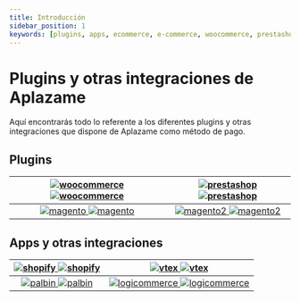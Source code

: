 ```yaml
---
title: Introducción
sidebar_position: 1
keywords: [plugins, apps, ecommerce, e-commerce, woocommerce, prestashop, magento, shopify, vtex]
---
```

# Plugins y otras integraciones de Aplazame
Aquí encontrarás todo lo referente a los diferentes plugins y otras integraciones que dispone de Aplazame como método de pago.

## Plugins
[![woocommerce](/img/plugins/woo-light.png "woocommerce lightTheme") ![woocommerce](/img/plugins/woo-dark.png "woocommerce darkTheme")](../woocommerce/) | [![prestashop](/img/plugins/presta-light.png "prestashop lightTheme") ![prestashop](/img/plugins/presta-dark.png "prestashop darkTheme")](../prestashop/)
:---: | :---:
[![magento](/img/plugins/mage-light.png "magento lightTheme") ![magento](/img/plugins/mage-dark.png "magento darkTheme")](../magento/) | [![magento2](/img/plugins/mage2-light.png "magento2 lightTheme") ![magento2](/img/plugins/mage2-dark.png "magento2 darkTheme")](../magento2/)

## Apps y otras integraciones
[![shopify](/img/plugins/shopify-light.png "shopify lightTheme") ![shopify](/img/plugins/shopify-dark.png "shopify darkTheme")](../shopify/) | [![vtex](/img/plugins/vtex-light.png "vtex lightTheme") ![vtex](/img/plugins/vtex-dark.png "vtex darkTheme")](../vtex/)
:---: | :---:
[![palbin](/img/plugins/palbin-light.png "palbin lightTheme") ![palbin](/img/plugins/palbin-dark.png "palbin darkTheme")](../palbin/) | [![logicommerce](/img/plugins/logi-light.png "logicommerce lightTheme") ![logicommerce](/img/plugins/logi-dark.png "logicommerce darkTheme")](../logicommerce/)
